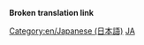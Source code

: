 '''Broken translation link'''{{en/-}}
{{en/Bilingual box| Ja
| このページはOpenTTD Wiki上の全ての'''日本語のページ'''が記載されています。
| This page provides an index for a wide range of subcategories (languages) of '''ARTICLES in [[Category/en/Other languages|other languages]]''' in OpenTTD Wiki.
Some articles with {{s|Other languages}} template with a value in <code>language_page</code> parameter automatically go to the listed subcategories.''}}

[[Category:en/Japanese (日本語)]][[Category:en/Articles in other languages|JA]]